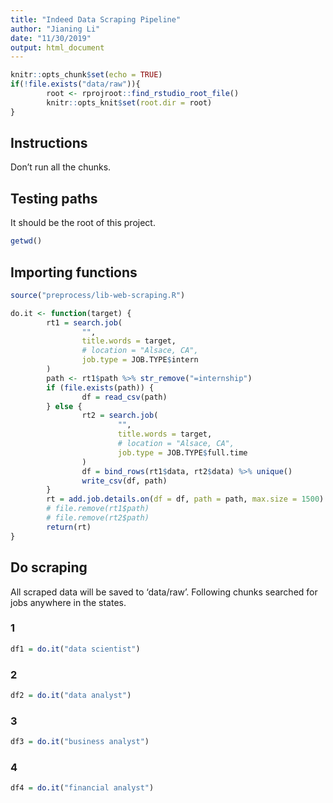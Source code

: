 ---
title: "Indeed Data Scraping Pipeline"
author: "Jianing Li"
date: "11/30/2019"
output: html_document
---

```{r setup, include=FALSE, root.dir=TRUE}
knitr::opts_chunk$set(echo = TRUE)
if(!file.exists("data/raw")){
        root <- rprojroot::find_rstudio_root_file()
        knitr::opts_knit$set(root.dir = root)
}
```

## Instructions

Don't run all the chunks.

## Testing paths

It should be the root of this project.

```{r}
getwd()
```

## Importing functions

```{r sourcing}
source("preprocess/lib-web-scraping.R")

do.it <- function(target) {
        rt1 = search.job(
                "",
                title.words = target,
                # location = "Alsace, CA",
                job.type = JOB.TYPE$intern
        )
        path <- rt1$path %>% str_remove("=internship")
        if (file.exists(path)) {
                df = read_csv(path)
        } else {
                rt2 = search.job(
                        "",
                        title.words = target,
                        # location = "Alsace, CA",
                        job.type = JOB.TYPE$full.time
                )
                df = bind_rows(rt1$data, rt2$data) %>% unique()
                write_csv(df, path)
        }
        rt = add.job.details.on(df = df, path = path, max.size = 1500)
        # file.remove(rt1$path)
        # file.remove(rt2$path)
        return(rt)
}
```

## Do scraping

All scraped data will be saved to 'data/raw'. Following chunks searched for jobs anywhere in the states.

### 1

```{r}
df1 = do.it("data scientist")
```

### 2

```{r}
df2 = do.it("data analyst")
```

### 3

```{r}
df3 = do.it("business analyst")
```

### 4

```{r}
df4 = do.it("financial analyst")
```
